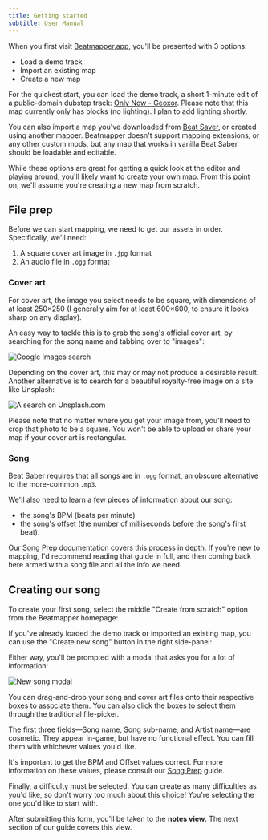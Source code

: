 ```yaml
---
title: Getting started
subtitle: User Manual
---
```



When you first visit [Beatmapper.app](https://beatmapper.app), you'll be presented with 3 options:

- Load a demo track
- Import an existing map
- Create a new map

For the quickest start, you can load the demo track, a short 1-minute edit of a public-domain dubstep track: [Only Now - Geoxor](https://soundcloud.com/geoxor_official/only-now). Please note that this map currently only has blocks (no lighting). I plan to add lighting shortly.

You can also import a map you've downloaded from [Beat Saver](https://beatsaver.com/), or created using another mapper. Beatmapper doesn't support mapping extensions, or any other custom mods, but any map that works in vanilla Beat Saber should be loadable and editable.

While these options are great for getting a quick look at the editor and playing around, you'll likely want to create your own map. From this point on, we'll assume you're creating a new map from scratch.

## File prep

Before we can start mapping, we need to get our assets in order. Specifically, we'll need:

1. A square cover art image in `.jpg` format
2. An audio file in `.ogg` format

### Cover art

For cover art, the image you select needs to be square, with dimensions of at least 250×250 (I generally aim for at least 600×600, to ensure it looks sharp on any display).

An easy way to tackle this is to grab the song's official cover art, by searching for the song name and tabbing over to "images":

![Google Images search](/src/docs/images/google-image-search.png)

Depending on the cover art, this may or may not produce a desirable result. Another alternative is to search for a beautiful royalty-free image on a site like Unsplash:

![A search on Unsplash.com](/src/docs/images/unsplash.png "Unsplash has many beautiful images")

Please note that no matter where you get your image from, you'll need to crop that photo to be a square. You won't be able to upload or share your map if your cover art is rectangular.

### Song

Beat Saber requires that all songs are in `.ogg` format, an obscure alternative to the more-common `.mp3`.

We'll also need to learn a few pieces of information about our song:

- the song's BPM (beats per minute)
- the song's offset (the number of milliseconds before the song's first beat).

Our [Song Prep](/docs/song-prep) documentation covers this process in depth. If you're new to mapping, I'd recommend reading that guide in full, and then coming back here armed with a song file and all the info we need.

## Creating our song

To create your first song, select the middle "Create from scratch" option from the Beatmapper homepage:

If you've already loaded the demo track or imported an existing map, you can use the "Create new song" button in the right side-panel:

Either way, you'll be prompted with a modal that asks you for a lot of information:

![New song modal](/src/docs/images/new-song-modal.png)

You can drag-and-drop your song and cover art files onto their respective boxes to associate them. You can also click the boxes to select them through the traditional file-picker.

The first three fields—Song name, Song sub-name, and Artist name—are cosmetic. They appear in-game, but have no functional effect. You can fill them with whichever values you'd like.

It's important to get the BPM and Offset values correct. For more information on these values, please consult our [Song Prep](/docs/song-prep) guide.

Finally, a difficulty must be selected. You can create as many difficulties as you'd like, so don't worry too much about this choice! You're selecting the one you'd like to start with.

After submitting this form, you'll be taken to the **notes view**. The next section of our guide covers this view.

<PreviousNextBar currentPageId="getting-started" />
